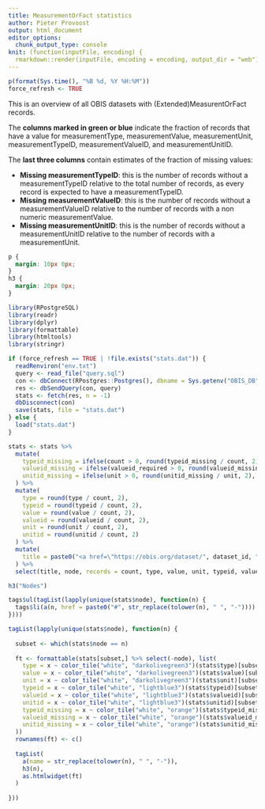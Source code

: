 ```yaml
---
title: MeasurementOrFact statistics
author: Pieter Provoost
output: html_document
editor_options: 
  chunk_output_type: console
knit: (function(inputFile, encoding) {
  rmarkdown::render(inputFile, encoding = encoding, output_dir = "web") })    
---
```


```r
p(format(Sys.time(), "%B %d, %Y %H:%M"))
force_refresh <- TRUE
```

This is an overview of all OBIS datasets with (Extended)MeasurentOrFact records.

The **columns marked in green or blue** indicate the fraction of records that have a value for measurementType, measurementValue, measurementUnit, measurementTypeID, measurementValueID, and measurementUnitID.

The **last three columns** contain estimates of the fraction of missing values:

- **Missing measurementTypeID**: this is the number of records without a measurementTypeID relative to the total number of records, as every record is expected to have a measurementTypeID.
- **Missing measurementValueID**: this is the number of records without a measurementValueID relative to the number of records with a non numeric measurementValue. 
- **Missing measurementUnitID**: this is the number of records without a measurementUnitID relative to the number of records with a measurementUnit.

```css
p {
  margin: 10px 0px;
}
h3 {
  margin: 20px 0px;
}
```

```r
library(RPostgreSQL)
library(readr)
library(dplyr)
library(formattable)
library(htmltools)
library(stringr)

if (force_refresh == TRUE | !file.exists("stats.dat")) {
  readRenviron("env.txt")
  query <- read_file("query.sql")
  con <- dbConnect(RPostgres::Postgres(), dbname = Sys.getenv("OBIS_DB"), host = Sys.getenv("OBIS_HOST"), port = Sys.getenv("OBIS_PORT"), user = Sys.getenv("OBIS_USER"), password = Sys.getenv("OBIS_PASSWORD"), bigint = "integer")
  res <- dbSendQuery(con, query)
  stats <- fetch(res, n = -1)
  dbDisconnect(con)
  save(stats, file = "stats.dat")
} else {
  load("stats.dat")
}

stats <- stats %>%
  mutate(
    typeid_missing = ifelse(count > 0, round(typeid_missing / count, 2), 0),
    valueid_missing = ifelse(valueid_required > 0, round(valueid_missing / valueid_required, 2), 0),
    unitid_missing = ifelse(unit > 0, round(unitid_missing / unit, 2), 0)
  ) %>%
  mutate(
    type = round(type / count, 2),
    typeid = round(typeid / count, 2),
    value = round(value / count, 2),
    valueid = round(valueid / count, 2),
    unit = round(unit / count, 2),
    unitid = round(unitid / count, 2)
  ) %>%
  mutate(
    title = paste0("<a href=\"https://obis.org/dataset/", dataset_id, "\" target=\"_blank\">", title, "</a>")
  ) %>%
  select(title, node, records = count, type, value, unit, typeid, valueid, unitid, typeid_missing, valueid_missing, unitid_missing)

h3("Nodes")

tags$ul(tagList(lapply(unique(stats$node), function(n) {
  tags$li(a(n, href = paste0("#", str_replace(tolower(n), " ", "-"))))
})))

tagList(lapply(unique(stats$node), function(n) {
  
  subset <- which(stats$node == n)
  
  ft <- formattable(stats[subset,] %>% select(-node), list(
    type = x ~ color_tile("white", "darkolivegreen3")(stats$type)[subset],
    value = x ~ color_tile("white", "darkolivegreen3")(stats$value)[subset],
    unit = x ~ color_tile("white", "darkolivegreen3")(stats$unit)[subset],
    typeid = x ~ color_tile("white", "lightblue3")(stats$typeid)[subset],
    valueid = x ~ color_tile("white", "lightblue3")(stats$valueid)[subset],
    unitid = x ~ color_tile("white", "lightblue3")(stats$unitid)[subset],
    typeid_missing = x ~ color_tile("white", "orange")(stats$typeid_missing)[subset],
    valueid_missing = x ~ color_tile("white", "orange")(stats$valueid_missing)[subset],
    unitid_missing = x ~ color_tile("white", "orange")(stats$unitid_missing)[subset]
  ))
  rownames(ft) <- c()
  
  tagList(
    a(name = str_replace(tolower(n), " ", "-")),
    h3(n),
    as.htmlwidget(ft)
  )
  
}))
```

